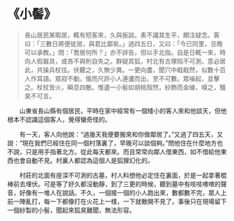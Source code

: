 # 《小髻》

> 長山居民某暇居，輒有短客來，久與扳談。素不識其生平，頗注疑念。客曰：「三數日將便徙居，與君比鄰矣。」過四五日，又曰：「今已同里，旦晚可以承教。」問：「喬居何所？」亦不詳告，但以手北指。自是日輒一來，時向人假器具，或吝不與則自失之。群疑其狐，村北有古塚陷不可測，意必居此，共操兵杖往。伏聽之，久無少異。一更向盡，聞穴中戢戢然，似數十百人作耳語。眾寂不動。俄而尺許小人連遱而出，至不可數。眾噪起，並擊之。杖杖皆火，瞬息四散。惟遺一小髻如胡桃殼然，紗飾而金線，嗅之，騷臭不可言。

&emsp;&emsp;山東省長山縣有個居民，平時在家中經常有一個矮小的客人來和他談天，但他根本不認識這個客人，覺得蠻奇怪的。

&emsp;&emsp;有一天，客人向他說：“過幾天我便要搬來和你做鄰居了。”又過了四五天，又說：“現在我們已經住在同一個村落裏了，早晚可以談個夠。”問他住在什麼地方也不說，只是用手指著北方。從此每天都來。而且常常向鄰人借東西，如不借給他東西也會自動不見。村裏人都認為這個人是狐狸幻化的。

&emsp;&emsp;村莊的北面有座深不可測的古墓，村人料想他必定住在裏面，於是一起拿著棍棒前去埋伏。可是等了好久都沒動靜，到了三更的時候，聽到墓中有吱吱喳喳的聲音，好像有一堆人在說話。不久，一個接一個的小人跑出來，數都數不完，眾人上前一陣亂打，每一下都像打在火花上一樣，一下就散開不見了。事後只在現場留下一個紗製的小髻，聞起來狐臭難聞，無法形容。
